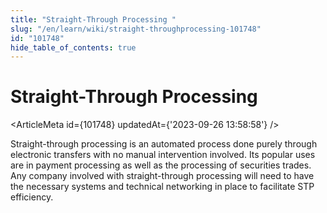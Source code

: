 ```yaml
---
title: "Straight-Through Processing "
slug: "/en/learn/wiki/straight-throughprocessing-101748"
id: "101748"
hide_table_of_contents: true
---
```



# Straight-Through Processing 

<ArticleMeta id={101748} updatedAt={'2023-09-26 13:58:58'} />
<div className='border-solid border-b border-t-0 my-4 border-[var(--ifm-color-gray-300)]' />

Straight-through processing is an automated process done purely through electronic transfers with no manual intervention involved. Its popular uses are in payment processing as well as the processing of securities trades. Any company involved with straight-through processing will need to have the necessary systems and technical networking in place to facilitate STP efficiency.
